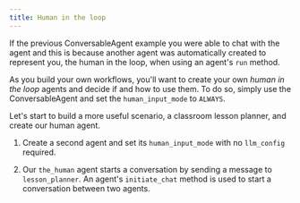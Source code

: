 ```yaml
---
title: Human in the loop
---
```


If the previous ConversableAgent example you were able to chat with the agent and this is because another agent was automatically created to represent you, the human in the loop, when using an agent's `run` method.

As you build your own workflows, you'll want to create your own *human in the loop* agents and decide if and how to use them. To do so, simply use the ConversableAgent and set the `human_input_mode` to `ALWAYS`.

Let's start to build a more useful scenario, a classroom lesson planner, and create our human agent.


<Example/>

1. Create a second agent and set its `human_input_mode` with no `llm_config` required.

2. Our `the_human` agent starts a conversation by sending a message to `lesson_planner`. An agent's `initiate_chat` method is used to start a conversation between two agents.
